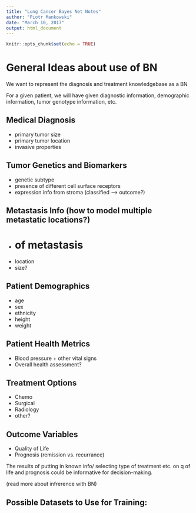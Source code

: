 ```yaml
---
title: "Lung Cancer Bayes Net Notes"
author: "Piotr Mankowski"
date: "March 10, 2017"
output: html_document
---
```


```r
knitr::opts_chunk$set(echo = TRUE)
```

# General Ideas about use of BN
We want to represent the diagnosis and treatment knowledgebase as a BN

For a given patient, we will have given diagnostic information, demographic information, tumor genotype information, etc.

## Medical Diagnosis
- primary tumor size
- primary tumor location
- invasive properties

## Tumor Genetics and Biomarkers
- genetic subtype
- presence of different cell surface receptors
- expression info from stroma (classified --> outcome?)


## Metastasis Info (how to model multiple metastatic locations?)
- # of metastasis
- location
- size?

## Patient Demographics
- age
- sex
- ethnicity
- height
- weight

## Patient Health Metrics
- Blood pressure + other vital signs
- Overall health assessment?

## Treatment Options
- Chemo
- Surgical
- Radiology
- other?

## Outcome Variables
- Quality of Life
- Prognosis (remission vs. recurrance)


The results of putting in known info/ selecting type of treatment etc. on q of life and prognosis could be informative for decision-making.

(read more about infrerence with BN)

## Possible Datasets to Use for Training:

